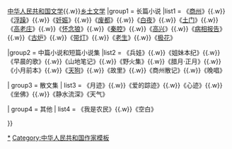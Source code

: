 {{Navbox
|title= 贾平凹作品
|name= 贾平凹作品
|image     = 
|imageleft = 
|above= 相关：[[贾平凹]]{{.w}}[[中华人民共和国文学]]{{.w}}[[乡土文学]]
|group1 = 长篇小说
|list1 = 
《[[商州 (长篇小说)|商州]]》{{.w}}《[[浮躁 (小说)|浮躁]]》{{.w}}《[[妊娠 (长篇小说)|妊娠]]》{{.w}}《[[废都]]》{{.w}}《[[白夜 (小说)|白夜]]》{{.w}}《[[土门 (长篇小说)|土门]]》{{.w}}《[[高老庄]]》{{.w}}《[[怀念狼]]》{{.w}}《[[秦腔 (小说)|秦腔]]》{{.w}}《[[高兴 (长篇小说)|高兴]]》{{.w}}《[[病相报告]]》{{.w}}《[[古炉]]》{{.w}}《[[带灯]]》{{.w}}《[[老生(长篇小说)|老生]]》{{.w}}《[[极花]]》

|group2 = 中篇小说和短篇小说集
|list2 = 
《兵娃》{{.w}}《姐妹本纪》{{.w}}《早晨的歌》{{.w}}《山地笔记》{{.w}}《野火集》{{.w}}《腊月·正月》{{.w}}《小月前本》{{.w}}《[[天狗 (中篇小说)|天狗]]》{{.w}}《故里》{{.w}}《商州散记》{{.w}}《晚唱》

| group3 = 散文集
| list3 = 
《月迹》{{.w}}《爱的踪迹》{{.w}}《心迹》{{.w}}《坐佛》{{.w}}《静水流深》《天气》

| group4 = 其他
| list4 = 
《我是农民》{{.w}}《空白》

}}
<noinclude>
[[Category:贾平凹作品|*]]
[[Category:中华人民共和国作家模板]]
</noinclude>